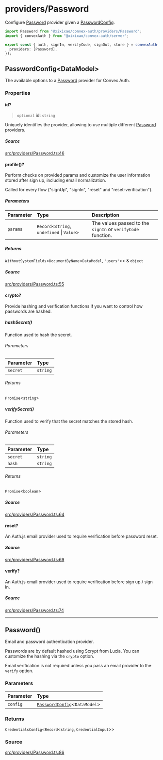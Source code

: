 # providers/Password

Configure [Password](Password.mdx#password) provider given a [PasswordConfig](Password.mdx#passwordconfigdatamodel).

```ts
import Password from "@xixixao/convex-auth/providers/Password";
import { convexAuth } from "@xixixao/convex-auth/server";

export const { auth, signIn, verifyCode, signOut, store } = convexAuth({
  providers: [Password],
});
```

## PasswordConfig\<DataModel\>

The available options to a [Password](Password.mdx#password) provider for Convex Auth.

<h3 class="nx-font-semibold nx-tracking-tight nx-text-slate-900 dark:nx-text-slate-100 nx-mt-8 nx-text-2xl">Properties</h3>

#### id?

> `optional` **id**: `string`

Uniquely identifies the provider, allowing to use
multiple different [Password](Password.mdx#password) providers.

<h5 class="nx-font-semibold nx-tracking-tight nx-text-slate-900 dark:nx-text-slate-100 nx-mt-8 nx-text-lg">Source</h5>

[src/providers/Password.ts:46](https://github.com/get-convex/convex-auth/blob/main/src/providers/Password.ts#L46)

#### profile()?


Perform checks on provided params and customize the user
information stored after sign up, including email normalization.

Called for every flow ("signUp", "signIn", "reset" and "reset-verification").

<h5 class="nx-font-semibold nx-tracking-tight nx-text-slate-900 dark:nx-text-slate-100 nx-mt-8 nx-text-lg">Parameters</h5>

| Parameter | Type | Description |
| :------ | :------ | :------ |
| `params` | `Record`\<`string`, `undefined` \| `Value`\> | The values passed to the `signIn` or `verifyCode` function. |

<h5 class="nx-font-semibold nx-tracking-tight nx-text-slate-900 dark:nx-text-slate-100 nx-mt-8 nx-text-lg">Returns</h5>

`WithoutSystemFields`\<`DocumentByName`\<`DataModel`, `"users"`\>\> & `object`

<h5 class="nx-font-semibold nx-tracking-tight nx-text-slate-900 dark:nx-text-slate-100 nx-mt-8 nx-text-lg">Source</h5>

[src/providers/Password.ts:55](https://github.com/get-convex/convex-auth/blob/main/src/providers/Password.ts#L55)

#### crypto?


Provide hashing and verification functions if you want to control
how passwords are hashed.

##### hashSecret()


Function used to hash the secret.

<h6 class="nx-font-semibold nx-tracking-tight nx-text-slate-900 dark:nx-text-slate-100 nx-mt-8 nx-text-lg">Parameters</h6>

| Parameter | Type |
| :------ | :------ |
| `secret` | `string` |

<h6 class="nx-font-semibold nx-tracking-tight nx-text-slate-900 dark:nx-text-slate-100 nx-mt-8 nx-text-lg">Returns</h6>

`Promise`\<`string`\>

##### verifySecret()


Function used to verify that the secret
matches the stored hash.

<h6 class="nx-font-semibold nx-tracking-tight nx-text-slate-900 dark:nx-text-slate-100 nx-mt-8 nx-text-lg">Parameters</h6>

| Parameter | Type |
| :------ | :------ |
| `secret` | `string` |
| `hash` | `string` |

<h6 class="nx-font-semibold nx-tracking-tight nx-text-slate-900 dark:nx-text-slate-100 nx-mt-8 nx-text-lg">Returns</h6>

`Promise`\<`boolean`\>

<h5 class="nx-font-semibold nx-tracking-tight nx-text-slate-900 dark:nx-text-slate-100 nx-mt-8 nx-text-lg">Source</h5>

[src/providers/Password.ts:64](https://github.com/get-convex/convex-auth/blob/main/src/providers/Password.ts#L64)

#### reset?


An Auth.js email provider used to require verification
before password reset.

<h5 class="nx-font-semibold nx-tracking-tight nx-text-slate-900 dark:nx-text-slate-100 nx-mt-8 nx-text-lg">Source</h5>

[src/providers/Password.ts:69](https://github.com/get-convex/convex-auth/blob/main/src/providers/Password.ts#L69)

#### verify?


An Auth.js email provider used to require verification
before sign up / sign in.

<h5 class="nx-font-semibold nx-tracking-tight nx-text-slate-900 dark:nx-text-slate-100 nx-mt-8 nx-text-lg">Source</h5>

[src/providers/Password.ts:74](https://github.com/get-convex/convex-auth/blob/main/src/providers/Password.ts#L74)

***

## Password()


Email and password authentication provider.

Passwords are by default hashed using Scrypt from Lucia.
You can customize the hashing via the `crypto` option.

Email verification is not required unless you pass
an email provider to the `verify` option.

<h3 class="nx-font-semibold nx-tracking-tight nx-text-slate-900 dark:nx-text-slate-100 nx-mt-8 nx-text-2xl">Parameters</h3>

| Parameter | Type |
| :------ | :------ |
| `config` | [`PasswordConfig`](Password.mdx#passwordconfigdatamodel)\<`DataModel`\> |

<h3 class="nx-font-semibold nx-tracking-tight nx-text-slate-900 dark:nx-text-slate-100 nx-mt-8 nx-text-2xl">Returns</h3>

`CredentialsConfig`\<`Record`\<`string`, `CredentialInput`\>\>

<h3 class="nx-font-semibold nx-tracking-tight nx-text-slate-900 dark:nx-text-slate-100 nx-mt-8 nx-text-2xl">Source</h3>

[src/providers/Password.ts:86](https://github.com/get-convex/convex-auth/blob/main/src/providers/Password.ts#L86)
